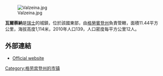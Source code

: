 [[Image:Valzeina.jpg|right]]

'''瓦爾蔡納'''是[[瑞士|瑞士]]的城鎮，位於該國東部，由[[格勞賓登州|格勞賓登州]]負責管轄，面積11.44平方公里，海拔高度1,114米，2010年人口139，人口密度每平方公里12人。

==外部連結==
* [https://web.archive.org/web/20200320122432/http://www.valzeina.ch/ Official website] {{de icon}}

{{Switzerland-geo-stub}}
[[Category:格劳宾登州的市镇|Category:格劳宾登州的市镇]]